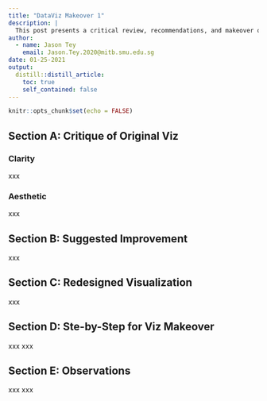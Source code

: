 ```yaml
---
title: "DataViz Makeover 1"
description: |
  This post presents a critical review, recommendations, and makeover of a visualization found in MOM's "_Report: Labour Force in Singapore 2019_"
author:
  - name: Jason Tey
    email: Jason.Tey.2020@mitb.smu.edu.sg
date: 01-25-2021
output:
  distill::distill_article:
    toc: true
    self_contained: false
---
```



```r
knitr::opts_chunk$set(echo = FALSE)
```



## Section A: Critique of Original Viz 
### Clarity
xxx

### Aesthetic
xxx

## Section B: Suggested Improvement
xxx

## Section C: Redesigned Visualization
xxx

## Section D: Ste-by-Step for Viz Makeover 
xxx xxx

## Section E: Observations 
xxx xxx